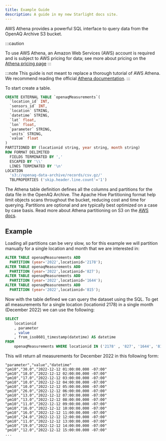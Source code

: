 ```yaml
---
title: Example Guide
description: A guide in my new Starlight docs site.
---
```


AWS Athena provides a powerful SQL interface to query data from the OpenAQ
Archive S3 bucket. 

:::caution

To use AWS Athena, an Amazon Web Services (AWS) account is required and is
subject to AWS pricing for data; see more about pricing on the
[Athena pricing page](https://aws.amazon.com/athena/pricing/)
:::

:::note
This guide is not meant to replace a thorough tutorial of AWS Athena. We
recommend reading the official
[Athena documentation](https://docs.aws.amazon.com/athena/index.html).
:::

To start create a table.

```sql
CREATE EXTERNAL TABLE `openaqMeasurements`(
  `location_id` INT,
  `sensors_id` INT,
  `location` STRING,
  `datetime` STRING,
  `lat` float,
  `lon` float,
  `parameter` STRING,
  `units` STRING,
  `value` float
)
PARTITIONED BY (locationid string, year string, month string)
ROW FORMAT DELIMITED
  FIELDS TERMINATED BY ','
  ESCAPED BY '\\'
  LINES TERMINATED BY '\n'
LOCATION
  's3://openaq-data-archive/records/csv.gz/'
  TBLPROPERTIES ('skip.header.line.count'='1')
```

The Athena table definition defines all the columns and partitions for the data file in the OpenAQ Archive.  The Apache Hive Partitioning format help limit objects scans throughout the bucket, reducing cost and time for querying. Partitions are optional and are typically best optimized on a case by case basis. Read more about Athena partitioning on S3 on the [AWS docs](https://docs.aws.amazon.com/athena/latest/ug/partitions.html).

## Example

Loading all partitions can be very slow, so for this example we will partition manually for a single location and month that we are interested in:

```sql
ALTER TABLE openaqMeasurements ADD
  PARTITION (year='2022',locationid='2178');
ALTER TABLE openaqMeasurements ADD
  PARTITION (year='2022',locationid='827');
ALTER TABLE openaqMeasurements ADD
  PARTITION (year='2022',locationid='1644');
ALTER TABLE openaqMeasurements ADD
  PARTITION (year='2022',locationid='815');
```

Now with the table defined we can query the dataset using the SQL. To get all measurements for a single location (locationid 2178) in a single month (December 2022) we can use the following:

```sql
SELECT 
    locationid
    , parameter
    , value
    , from_iso8601_timestamp(datetime) AS datetime 
FROM
    openaqMeasurements WHERE locationid IN ('2178' , '827', '1644', '815') AND year='2022'
```

This will return all measurements for December 2022 in this following form:

```csv
"parameter","value","datetime"
"pm10","30.0","2022-12-12 01:00:00.000 -07:00"
"pm10","18.0","2022-12-12 02:00:00.000 -07:00"
"pm10","17.0","2022-12-12 03:00:00.000 -07:00"
"pm10","10.0","2022-12-12 04:00:00.000 -07:00"
"pm10","10.0","2022-12-12 05:00:00.000 -07:00"
"pm10","26.0","2022-12-12 06:00:00.000 -07:00"
"pm10","13.0","2022-12-12 07:00:00.000 -07:00"
"pm10","13.0","2022-12-12 08:00:00.000 -07:00"
"pm10","11.0","2022-12-12 09:00:00.000 -07:00"
"pm10","16.0","2022-12-12 10:00:00.000 -07:00"
"pm10","16.0","2022-12-12 11:00:00.000 -07:00"
"pm10","24.0","2022-12-12 12:00:00.000 -07:00"
"pm10","11.0","2022-12-12 13:00:00.000 -07:00"
"pm10","19.0","2022-12-12 14:00:00.000 -07:00"
"pm10","12.0","2022-12-12 15:00:00.000 -07:00"
...
```